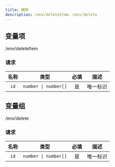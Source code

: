 ```yaml
---
title: 删除
description: /env/deleteItem、/env/delete
---
```


## 变量项

<DELETE>/env/deleteItem</DELETE>

### 请求

<APITable>

| 名称 | 类型 | 必填 | 描述 |
| :-: | :-: | :-: | --- |
| `id` | `number \| number[]` | 是 | 唯一标识 |

</APITable>


## 变量组

<DELETE>/env/delete</DELETE>

### 请求

<APITable>

| 名称 | 类型 | 必填 | 描述 |
| :-: | :-: | :-: | --- |
| `id` | `number \| number[]` | 是 | 唯一标识 |

</APITable>
